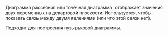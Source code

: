 
<RemadeInfo
  commponentName="Scatter"
  apiUrl="https://g2plot.antv.vision/en/docs/api/plots/scatter"
/>

Диаграмма рассеяния или точечная диаграмма, отображает значения двух переменных на декартовой плоскости. Используется, чтобы показать связь между двумя явлениями (или что этой связи нет).

Подходит для построения пузырьковой диаграммы.

<ScatterExample />
